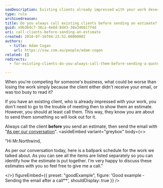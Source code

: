 ```yaml
---
seoDescription: Existing clients already impressed with your work deserve a personalized touch before sending estimates, ensuring they receive and review them promptly.
type: rule
archivedreason:
title: Do you always call existing clients before sending an estimate?
guid: e9b36dc7-38ca-4e8d-8d43-30a346017f4d
uri: call-clients-before-sending-an-estimate
created: 2010-07-16T04:23:52.0000000Z
authors:
  - title: Adam Cogan
    url: https://ssw.com.au/people/adam-cogan
related: []
redirects:
  - for-existing-clients-do-you-always-call-them-before-sending-a-quote

---
```


When you're competing for someone's business, what could be worse than losing the work simply because the client either didn't receive your email, or was too busy to read it?

If you have an existing client, who is already impressed with your work, you don't need to go to the trouble of meeting then to show them an estimate. However, you should at least call them. This way, they know you are about to send them something so will look out for it.

Always call the client **before** you send an estimate, then send the email with "[As per our conversation](/as-per-our-conversation-emails)".
<asideEmbed
  variant="greybox"
  body={<>
    
"Hi Mr.Northwind,

As per our conversation today, here is a ballpark schedule for the work we talked about. As you can see all the items are listed separately so you can identify how the estimate is put together. I'm very happy to discuss these estimates with you so feel free to give me a call."

  </>}
  figureEmbed={{
    preset: "goodExample",
    figure: 'Good example - Sending the email after a call**',
    shouldDisplay: true
  }}
/>
